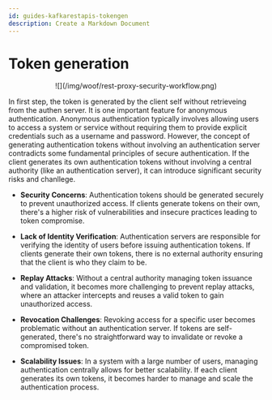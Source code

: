 ```yaml
---
id: guides-kafkarestapis-tokengen
description: Create a Markdown Document
---
```


# Token generation

<p align="center">
![](/img/woof/rest-proxy-security-workflow.png)
</p>

In first step, the token is generated by the client self without retrieveing from the authen server. It is one important feature for anonymous authentication. Anonymous authentication typically involves allowing users to access a system or service without requiring them to provide explicit credentials such as a username and password. However, the concept of generating authentication tokens without involving an authentication server contradicts some fundamental principles of secure authentication. If the client generates its own authentication tokens without involving a central authority (like an authentication server), it can introduce significant security risks and chanllege. 

- **Security Concerns**: Authentication tokens should be generated securely to prevent unauthorized access. If clients generate tokens on their own, there's a higher risk of vulnerabilities and insecure practices leading to token compromise.

- **Lack of Identity Verification**: Authentication servers are responsible for verifying the identity of users before issuing authentication tokens. If clients generate their own tokens, there is no external authority ensuring that the client is who they claim to be.

- **Replay Attacks**: Without a central authority managing token issuance and validation, it becomes more challenging to prevent replay attacks, where an attacker intercepts and reuses a valid token to gain unauthorized access.

- **Revocation Challenges**: Revoking access for a specific user becomes problematic without an authentication server. If tokens are self-generated, there's no straightforward way to invalidate or revoke a compromised token.

- **Scalability Issues**: In a system with a large number of users, managing authentication centrally allows for better scalability. If each client generates its own tokens, it becomes harder to manage and scale the authentication process.

